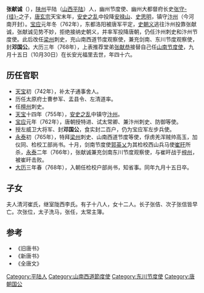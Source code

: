 '''张献诚'''（{{bd|723年||768年|10月30日|}}），[[陕州|陕州]]平陆（[[山西|山西]][[平陆|平陆]]）人，幽州节度使、幽州大都督府长史[[张守珪|张守-{珪}-]]之子，[[唐玄宗|唐玄宗]]天宝末年，[[安史之乱|安史之乱]]中投降[[安禄山|安禄山]]、[[史思明|史思明]]，镇守[[汴州|汴州]]（今河南开封）。[[宝应_(年号)|宝应]]元年冬（762年），东都洛阳被唐军平定，[[史朝义|史朝义]]逃往汴州投靠张献诚，张献诚见势不妙，拒绝接纳史朝义，并率军投降唐朝，仍任汴州刺史和汴州节度使。此后改任[[梁州|梁州]]刺史，充山南西道节度观察使，兼充剑南、东川节度观察使，封'''邓国公'''。大历三年（768年），上表推荐堂弟[[张献恭|张献恭]]接替自己任[[山南节度使|山南节度使]]，九月十五日（10月30日）在长安光福里去世，年四十六。

==历任官职==
* [[天宝|天宝]]初（742年），补太子通事舍人。
* 历任太原府士曹参军、盂县令、左清道率。
* 任[[檀州|檀州]]刺史。
* [[天宝|天宝]]十四年（755年），[[安史之乱|安史之乱]]中镇守[[汴州|汴州]]。
* [[宝应_(年号)|宝应]]元年（762年），唐朝授特进、试太常卿、兼汴州刺史、防御等使。
* 授左威卫大将军、封'''邓国公'''，食实封二百户，仍为宝应军左步兵使。
* [[永泰|永泰]]初（765年），特拜[[梁州|梁州]]刺史、山南西道节度等使，俘虏羌浑贼帅高玉，加仪同、检校工部尚书。十月，剑南节度使[[郭英乂|郭英乂]]为其检校西山兵马使[[崔旰|崔旰]]所杀，[[永泰|永泰]]二年（766年），张献诚兼充剑南东川节度观察使，与崔旰战于[[梓州|梓州]]，被崔旰击败。
* [[大历|大历]]三年春（768年），入朝任检校户部尚书，知省事。同年九月十五日卒。

==子女==
夫人清河崔氏，继室陇西李氏。有子十八人，女十二人。长子张佶、次子张信皆早亡。次张位，太子洗马，张任，太常主簿。

==参考==
* 《旧唐书》
* 《新唐书》
* 《全唐文》

{{DEFAULTSORT:Z}}
[[Category:平陆人|Category:平陆人]]
[[Category:山南西道節度使|Category:山南西道節度使]]
[[Category:东川节度使|Category:东川节度使]]
[[Category:唐朝国公|Category:唐朝国公]]